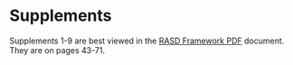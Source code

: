 # Supplements {.unnumbered}

Supplements 1-9 are best viewed in the [RASD Framework PDF](../pdf/RASD-Framework.pdf) document. They are on pages 43-71. 